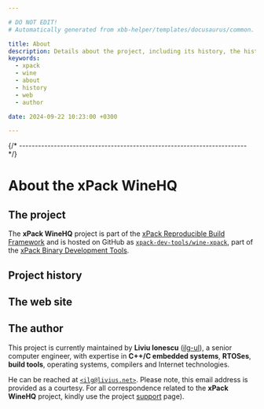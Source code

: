 ```yaml
---

# DO NOT EDIT!
# Automatically generated from xbb-helper/templates/docusaurus/common.

title: About
description: Details about the project, including its history, the history of the website, and details about the author.
keywords:
  - xpack
  - wine
  - about
  - history
  - web
  - author

date: 2024-09-22 10:23:00 +0300

---
```



{/* ------------------------------------------------------------------------ */}

# About the xPack WineHQ

## The project

The **xPack WineHQ** project is part of the
[xPack Reproducible Build Framework](https://xpack.github.io)
and is hosted on GitHub as
[`xpack-dev-tools/wine-xpack`](https://github.com/xpack-dev-tools/wine-xpack/),
part of the [xPack Binary Development Tools](https://github.com/xpack-dev-tools/).

<MoreIntro/>

## Project history

<History/>

## The web site

<Website/>

## The author

This project is currently maintained by **Liviu Ionescu**
([ilg-ul](https://github.com/ilg-ul)),
a senior computer engineer, with expertise in **C++/C embedded systems**,
**RTOSes**, **build tools**, operating systems, compilers
and Internet technologies.

He can be reached at [`<ilg@livius.net>`](mailto:ilg@livius.net).
Please note, this email address is provided as a courtesy.
For all correspondence related to the **xPack WineHQ**
project, kindly use the project [support](/docs/support/) page).
